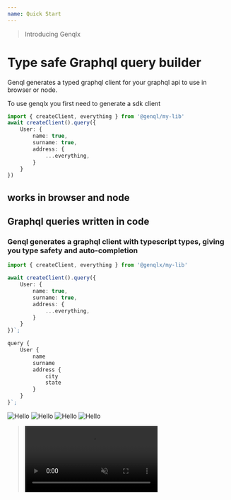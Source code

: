 ```yaml
---
name: Quick Start
---
```


> Introducing Genqlx
# Type safe Graphql query builder

Genql generates a typed graphql client for your graphql api to use in browser or node.

To use genqlx you first need to generate a sdk client

```ts
import { createClient, everything } from '@genql/my-lib'
await createClient().query({
    User: {
        name: true,
        surname: true,
        address: {
            ...everything,
        }
    }
})
```
## works in browser and node


## Graphql queries written in code

### Genql generates a graphql client with typescript types, giving you type safety and auto-completion

```ts
import { createClient, everything } from '@genqlx/my-lib'

await createClient().query({
    User: {
        name: true,
        surname: true,
        address: {
            ...everything,
        }
    }
})`;
```

```ts
query {
    User {
        name
        surname
        address {
            city
            state
        }
    }
}`;
```

![Hello](../apollo-logo.svg)
![Hello](../nextjs-logo.svg)
![Hello](../nextjs-logo.svg)
![Hello](../banner.jpg)

> <video loop autoPlay muted src="../completion.mp4" />
> <video loop autoPlay muted src="../validation.mp4" />


